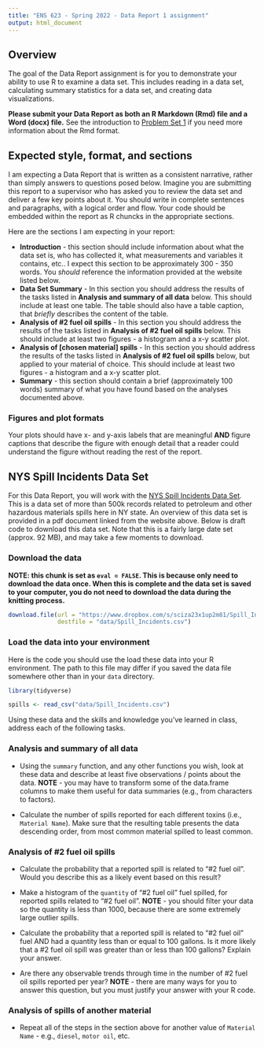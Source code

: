 ```yaml
---
title: "ENS 623 - Spring 2022 - Data Report 1 assignment"
output: html_document
---
```


## Overview

The goal of the Data Report assignment is for you to demonstrate your ability to use R to examine a data set. 
This includes reading in a data set, calculating summary statistics for a data set, and creating data visualizations. 

**Please submit your Data Report as both an R Markdown (Rmd) file and a Word (docx) file.**
See the introduction to [Problem Set 1](http://mlammens.github.io/ENS-623-Research-Stats/problem_sets/Problem-set-1.html) if you need more information about the Rmd format.

## Expected style, format, and sections

I am expecting a Data Report that is written as a consistent narrative, rather than simply answers to questions posed below. 
Imagine you are submitting this report to a supervisor who has asked you to review the data set and deliver a few key points about it.
You should write in complete sentences and paragraphs, with a logical order and flow. 
Your code should be embedded within the report as R chuncks in the appropriate sections.

Here are the sections I am expecting in your report:

* **Introduction** - this section should include information about what the data set is, who has collected it, what measurements and variables it contains, etc.. I expect this section to be approximately 300 - 350 words. You *should* reference the information provided at the website listed below.
* **Data Set Summary** - In this section you should address the results of the tasks listed in **Analysis and summary of all data** below. This should include at least one table. The table should also have a table caption, that *briefly* describes the content of the table.
* **Analysis of #2 fuel oil spills** - In this section you should address the results of the tasks listed in **Analysis of #2 fuel oil spills** below. This should include at least two figures - a histogram and a x-y scatter plot.
* **Analysis of [chosen material] spills** - In this section you should address the results of the tasks listed in **Analysis of #2 fuel oil spills** below, but applied to your material of choice. This should include at least two figures - a histogram and a x-y scatter plot.
* **Summary** - this section should contain a brief (approximately 100 words) summary of what you have found based on the analyses documented above. 

### Figures and plot formats

Your plots should have x- and y-axis labels that are meaningful **AND** figure captions that describe the figure with enough detail that a reader could understand the figure without reading the rest of the report.

## NYS Spill Incidents Data Set

For this Data Report, you will work with the [NYS Spill Incidents Data Set](https://data.ny.gov/Energy-Environment/Spill-Incidents/u44d-k5fk).
This is a data set of more than 500k records related to petroleum and other hazardous materials spills here in NY state. 
An overview of this data set is provided in a pdf document linked from the website above. 
Below is draft code to download this data set.
Note that this is a fairly large date set (approx. 92 MB), and may take a few moments to download.

### Download the data

**NOTE: this chunk is set as `eval = FALSE`. This is because only need to download the data once. When this is complete and the data set is saved to your computer, you do not need to download the data during the knitting process.**

```r
download.file(url = "https://www.dropbox.com/s/sciza23x1up2m81/Spill_Incidents.csv?dl=1",
              destfile = "data/Spill_Incidents.csv")
```

### Load the data into your environment

Here is the code you should use the load these data into your R environment. 
The path to this file may differ if you saved the data file somewhere other than in your `data` directory.

```r
library(tidyverse)

spills <- read_csv("data/Spill_Incidents.csv")
```

Using these data and the skills and knowledge you've learned in class, address each of the following tasks.

### Analysis and summary of all data

* Using the `summary` function, and any other functions you wish, look at these data and describe at least five observations / points about the data. **NOTE** - you may have to transform some of the data.frame columns to make them useful for data summaries (e.g., from characters to factors).

* Calculate the number of spills reported for each different toxins (i.e., `Material Name`). Make sure that the resulting table presents the data descending order, from most common material spilled to least common.


### Analysis of #2 fuel oil spills

* Calculate the probability that a reported spill is related to "#2 fuel oil". Would you describe this as a likely event based on this result?

* Make a histogram of the `quantity` of "#2 fuel oil" fuel spilled, for reported spills related to "#2 fuel oil". **NOTE** - you should filter your data so the quantity is less than 1000, because there are some extremely large outlier spills.

* Calculate the probability that a reported spill is related to "#2 fuel oil" fuel AND had a quantity less than or equal to 100 gallons. Is it more likely that a #2 fuel oil spill was greater than or less than 100 gallons? Explain your answer.

* Are there any observable trends through time in the number of #2 fuel oil spills reported per year? **NOTE** - there are many ways for you to answer this question, but you must justify your answer with your R code.

### Analysis of spills of another material

* Repeat all of the steps in the section above for another value of `Material Name` - e.g., `diesel`, `motor oil`, etc.


